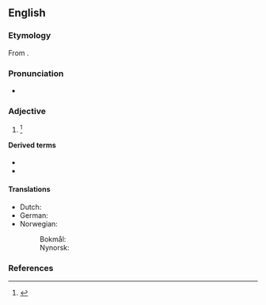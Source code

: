 ==English==

===Etymology===
From {{affix|en|absolute|-istic}}.

===Pronunciation===
* {{a|US}} {{IPA|/ˈæb.səˌluˌtɪs.tɪk/|lang=en}}

===Adjective===
{{en-adj}}

# {{alternative form of|absolutist|lang=en}} {{defdate|First attested in the mid 19<sup>th</sup> century.}}<ref name=SOED>{{R:SOED5|page=9}}</ref>

====Derived terms====
* {{l|en|absolutistical}}
* {{l|en|absolutistically}}

====Translations====
{{trans-top|pertaining to absolutism}}
* Dutch: {{t|nl|absolutistisch}}
* German: {{t+|de|absolutistisch}}
* Norwegian:
*: Bokmål: {{t|nb|absolutistisk}}
*: Nynorsk: {{t|nn|absolutistisk}}
{{trans-mid}}
{{trans-bottom}}

===References===
<references/>